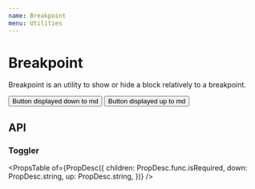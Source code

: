```yaml
---
name: Breakpoint
menu: Utilities
---
```



# Breakpoint

Breakpoint is an utility to show or hide a block relatively to a breakpoint.

<Playground>
  <Breakpoint down="md">
    <Button variant="primary">Button displayed down to md</Button>
  </Breakpoint>
  <Breakpoint up="md">
    <Button variant="secondary">Button displayed up to md</Button>
  </Breakpoint>
</Playground>

## API

### Toggler

<PropsTable
  of={PropDesc({
    children: PropDesc.func.isRequired,
    down: PropDesc.string,
    up: PropDesc.string,
  })}
/>
